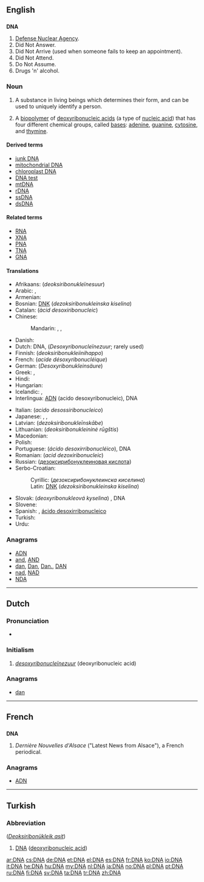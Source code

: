 {{also|dna}}
==English==
{{wikipedia}}

==={{initialism}}===
'''DNA'''

# [[w:Defense Nuclear Agency|Defense Nuclear Agency]].
# Did Not Answer.
# Did Not Arrive (used when someone fails to keep an appointment).
# Did Not Attend.
# Do Not Assume.
# Drugs 'n' alcohol.

===Noun===
{{en-noun|-}}

# A substance  in living beings which determines their form, and can be used to uniquely identify a person.
# {{biochemistry}} A [[biopolymer]] of [[deoxyribonucleic acid]]s (a type of [[nucleic acid]]) that has four different chemical groups, called [[bases]]: [[adenine]], [[guanine]], [[cytosine]], and [[thymine]].

====Derived terms====
* [[junk DNA]]
* [[mitochondrial DNA]]
* [[chloroplast DNA]]
* [[DNA test]]
* [[mtDNA]]
* [[rDNA]]
* [[ssDNA]]
* [[dsDNA]]

====Related terms====
* [[RNA]]
* [[XNA]]
* [[PNA]]
* [[TNA]]
* [[GNA]]

====Translations====
{{trans-top|deoxyribonucleic acid}}
* Afrikaans: {{t-|af|DNS}} (''deoksiribonukleïnesuur'')
* Arabic: {{t-|ar|دنا|f|tr=dinaa|sc=Arab}}, {{t-|ar|الحمض النووي الريبي منقوص الأكسجين|m|sc=Arab}}
* Armenian: {{t-|hy|ԴՆԹ|tr=DNT’}}
* Bosnian: [[DNK#Bosnian|DNK]] (''dezoksiribonukleinska kiselina'') {{f}}
* Catalan: {{t-|ca|ADN}} (''àcid desoxiribonucleic'')
* Chinese:
*: Mandarin: {{t|zh|核酸|tr=hésuān|sc=Hani}}, {{t|zh|脫氧核糖核酸|sc=Hani}}, {{t|zh|脱氧核糖核酸|tr=tuōyǎnghé táng hésuān|sc=Hani}}
* Danish: {{t+|da|dna}}
* Dutch: DNA, {{t-|nl|DNZ}} (''Desoxyribonucleïnezuur''; rarely used)
* Finnish: {{t+|fi|DNA}} (''deoksiribonukleiinihappo'')
* French: {{t+|fr|ADN}} (''acide désoxyribonucléique'') {{m}}
* German: {{t+|de|DNS}} (''Desoxyribonukleinsäure'') {{f}}
* Greek: {{t-|el|ΔΝΟ|tr=DNO|sc=Grek}}, {{t-|el|δεοξυριβονουκλεϊκό οξύ|n|tr=deoxyrivonoukleïkó oxý|sc=Grek}}
* Hindi: {{t-|hi|डीएनए|tr=ḍī'ēn'ē|sc=Deva}}
* Hungarian: {{t+|hu|DNS}}
* Icelandic: {{t-|is|DNA|n}}, {{qualifier|rare|deoxýríbósakjarnsýra}} {{t-|is|DKS|n}}
* Interlingua: [[ADN]] (acido desoxyribonucleic), DNA
{{trans-mid}}
* Italian: {{t-|it|ADN}} (''acido desossiribonucleico'') {{m}}
* Japanese: {{t+|ja|デオキシリボ核酸|tr=deokishiribo kakusan|sc=Jpan}}, {{t-|ja|ＤＮＡ|tr=dī-enu-ē|sc=Jpan}}, {{t-|ja|ディー・エヌ・エー|tr=dī-enu-ē|sc=Jpan}}
* Latvian: {{t-|lv|DNS}} (''dezoksiribonukleīnskābe'')
* Lithuanian: {{t-|lt|DNR}} (''deoksiribonukleininė rūgštis'')
* Macedonian: {{t-|mk|ДНК|f|tr=дезоксирибонуклеинска киселина}}
* Polish: {{t+|pl|DNA}}
* Portuguese: {{t+|pt|ADN}} (''ácido desoxirribonucléico''), DNA
* Romanian: {{t-|ro|ADN}} (''acid dezoxiribonucleic'') {{m}}
* Russian: {{t+|ru|ДНК|f|tr=de-en-ká}} ([[дезоксирибонуклеиновая кислота]]) {{f}}
* Serbo-Croatian:
*: Cyrillic: {{t|sh|ДНК}} (''дезоксирибонуклеинска киселина'') {{f}}
*: Latin: [[DNK#Serbo-Croatian|DNK]] (''dezoksiribonukleinska kiselina'') {{f}}
* Slovak: {{t-|sk|DNK}} (''deoxyribonukleová kyselina'') {{f}}, DNA {{n}}
* Slovene: {{t+|sl|DNK}}
* Spanish: {{t+|es|ADN}}, {{qualifier|written out}} [[ácido desoxirribonucleico]] {{m}}
* Turkish: {{t+|tr|DNA}}
* Urdu: {{t-|ur|ڈی این اے|tr=ḍī 'ēn 'ē|sc=ur-Arab}}
{{trans-bottom}}

===Anagrams===
* [[ADN#English|ADN]]
* [[and#English|and]], [[AND#English|AND]]
* [[dan#English|dan]], [[Dan#English|Dan]], [[Dan.#English|Dan.]], [[DAN#English|DAN]]
* [[nad#English|nad]], [[NAD#English|NAD]]
* [[NDA#English|NDA]]

----

==Dutch==

===Pronunciation===
* {{audio|Nl-DNA.ogg|Audio}}

===Initialism===
{{head|nl|initialism}}

# ''[[desoxyribonucleïnezuur]]'' (deoxyribonucleic acid)

===Anagrams===
* [[dan#Dutch|dan]]

----

==French==

==={{abbreviation|French}}===
'''DNA'''

# ''Dernière Nouvelles d'Alsace'' ("Latest News from Alsace"), a French periodical.

===Anagrams===
* [[ADN#French|ADN]]

----

==Turkish==

===Abbreviation===
{{head|tr|abbreviation}} (''[[Deoksiribonükleik asit]]'')

# [[#English|DNA]] ([[deoxyribonucleic acid]])

[[ar:DNA]]
[[cs:DNA]]
[[de:DNA]]
[[et:DNA]]
[[el:DNA]]
[[es:DNA]]
[[fr:DNA]]
[[ko:DNA]]
[[io:DNA]]
[[it:DNA]]
[[he:DNA]]
[[hu:DNA]]
[[my:DNA]]
[[nl:DNA]]
[[ja:DNA]]
[[no:DNA]]
[[pl:DNA]]
[[pt:DNA]]
[[ru:DNA]]
[[fi:DNA]]
[[sv:DNA]]
[[ta:DNA]]
[[tr:DNA]]
[[zh:DNA]]